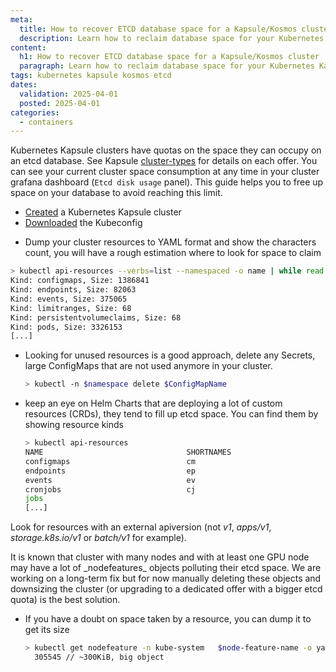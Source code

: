 ```yaml
---
meta:
  title: How to recover ETCD database space for a Kapsule/Kosmos cluster
  description: Learn how to reclaim database space for your Kubernetes Kapsule and Kosmos clusters to stay below your quota.
content:
  h1: How to recover ETCD database space for a Kapsule/Kosmos cluster
  paragraph: Learn how to reclaim database space for your Kubernetes Kapsule and Kosmos clusters to stay below your quota.
tags: kubernetes kapsule kosmos etcd
dates:
  validation: 2025-04-01
  posted: 2025-04-01
categories:
  - containers
---
```



Kubernetes Kapsule clusters have quotas on the space they can occupy on an etcd database. See Kapsule [cluster-types](https://api.scaleway.com/k8s/v1/regions/fr-par/cluster-types) for details on each offer.
You can see your current cluster space consumption at any time in your cluster grafana dashboard (`Etcd disk usage` panel).
This guide helps you to free up space on your database to avoid reaching this limit.

<Requirements />

- [Created](/kubernetes/how-to/create-cluster/) a Kubernetes Kapsule cluster
- [Downloaded](/kubernetes/how-to/connect-cluster-kubectl/) the Kubeconfig

* Dump your cluster resources to YAML format and show the characters count, you will have a rough estimation where to look for space to claim

```sh
> kubectl api-resources --verbs=list --namespaced -o name | while read type; do echo -n "Kind: ${type}, Size: "; kubectl get $type -o yaml -A | wc -c; done
Kind: configmaps, Size: 1386841
Kind: endpoints, Size: 82063
Kind: events, Size: 375065
Kind: limitranges, Size: 68
Kind: persistentvolumeclaims, Size: 68
Kind: pods, Size: 3326153
[...]
```

* Looking for unused resources is a good approach, delete any Secrets, large ConfigMaps that are not used anymore in your cluster.

  ```sh
  > kubectl -n $namespace delete $ConfigMapName
  ```

* keep an eye on Helm Charts that are deploying a lot of custom resources (CRDs), they tend to fill up etcd space. You can find them by showing resource kinds

  ```sh
  > kubectl api-resources
  NAME                                SHORTNAMES                          APIVERSION                           NAMESPACED   KIND
  configmaps                          cm                                  v1                                   true         ConfigMap
  endpoints                           ep                                  v1                                   true         Endpoints
  events                              ev                                  v1                                   true         Event
  cronjobs                            cj                                  batch/v1                             true         CronJob
  jobs                                                                    batch/v1                             true         Job
  [...]
  ```
Look for resources with an external apiversion (not _v1_, _apps/v1_, _storage.k8s.io/v1_ or _batch/v1_ for example).

<Message type="note">
    It is known that cluster with many nodes and with at least one GPU node may have a lot of _nodefeatures_ objects polluting their etcd space. We are working on a long-term fix but for now manually deleting these objects and downsizing the cluster (or upgrading to a dedicated offer with a bigger etcd quota) is the best solution.
</Message>

* If you have a doubt on space taken by a resource, you can dump it to get its size

  ```sh
  > kubectl get nodefeature -n kube-system   $node-feature-name -o yaml | wc -c
    305545 // ~300KiB, big object
  ```
